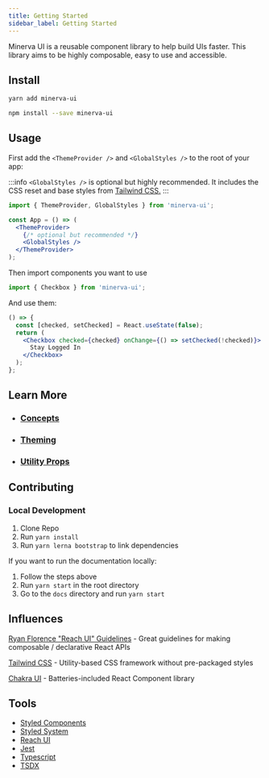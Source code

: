 ```yaml
---
title: Getting Started
sidebar_label: Getting Started
---
```


Minerva UI is a reusable component library to help build UIs faster. This library aims to be highly composable, easy to use and accessible.

## Install

```bash
yarn add minerva-ui
```

```bash
npm install --save minerva-ui
```

## Usage

First add the `<ThemeProvider />` and `<GlobalStyles />` to the root of your app:

:::info
`<GlobalStyles />` is optional but highly recommended. It includes the CSS reset and base styles from [Tailwind CSS.](https://tailwindcss.com/docs/preflight)
:::

```jsx highlightOnly
import { ThemeProvider, GlobalStyles } from 'minerva-ui';

const App = () => (
  <ThemeProvider>
    {/* optional but recommended */}
    <GlobalStyles />
  </ThemeProvider>
);
```

Then import components you want to use

```js
import { Checkbox } from 'minerva-ui';
```

And use them:

```jsx live
() => {
  const [checked, setChecked] = React.useState(false);
  return (
    <Checkbox checked={checked} onChange={() => setChecked(!checked)}>
      Stay Logged In
    </Checkbox>
  );
};
```

## Learn More

- ### [Concepts](/docs/concepts)
- ### [Theming](/docs/theming)
- ### [Utility Props](/docs/utilities)

## Contributing

### Local Development

1. Clone Repo
2. Run `yarn install`
3. Run `yarn lerna bootstrap` to link dependencies

If you want to run the documentation locally:

1. Follow the steps above
2. Run `yarn start` in the root directory
3. Go to the `docs` directory and run `yarn start`

## Influences

[Ryan Florence "Reach UI" Guidelines](https://gist.github.com/ryanflorence/e5c794e6093d16a69fa88d2112a292f7) - Great guidelines for making composable / declarative React APIs

[Tailwind CSS](https://tailwindcss.com/) - Utility-based CSS framework without pre-packaged styles

[Chakra UI](https://chakra-ui.com/) - Batteries-included React Component library

## Tools

- [Styled Components](https://styled-components.com/)
- [Styled System](https://styled-system.com/)
- [Reach UI](https://reacttraining.com/reach-ui/)
- [Jest](https://jestjs.io/)
- [Typescript](https://www.typescriptlang.org/)
- [TSDX](https://github.com/jaredpalmer/tsdx)
